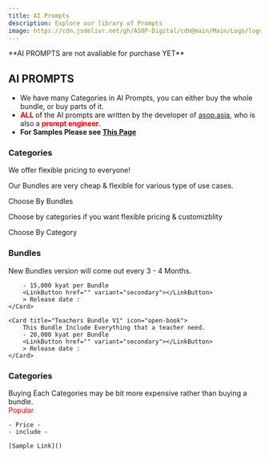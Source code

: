 ```yaml
---
title: AI Prompts
description: Explore our library of Prompts
image: https://cdn.jsdelivr.net/gh/ASOP-Digital/cdn@main/Main/Logo/logo.png
---
```


<Aside type="danger" title="Not avaliable yet"> **AI PROMPTS are not avaliable for purchase YET**</Aside>

## AI PROMPTS

- We have many Categories in AI Prompts, you can either buy the whole bundle, or buy parts of it. 
- <span style="color:red">**ALL**</span> of the AI prompts are written by the developer of [asop.asia](https://asop.asia), who is also a <span style="color:red">**prompt engineer**</span>.  
- **For Samples Please see [This Page](../../free-resources)**

### Categories

We offer flexible pricing to everyone! 

Our Bundles are very cheap & flexible for various type of use cases.

<LinkButton variant="secondary" href="#bundles"> Choose By Bundles</LinkButton>

Choose by categories if you want flexible pricing & customizblity

<LinkButton variant="primary" href="#categories-1"> Choose By Category </LinkButton>

### Bundles
<Aside type="tip">
    New Bundles version will come out every 3 - 4 Months.
</Aside>
<CardGrid stagger id="Bundles">
    <Card title="Students Bundle V1" icon="open-book"> 
            <Badge text="Popular" variant="caution" /><Badge text="Best Value" variant="danger" />

        - 15,000 kyat per Bundle 
        <LinkButton href="" variant="secondary"></LinkButton>
        > Release date : 
    </Card>

    <Card title="Teachers Bundle V1" icon="open-book">
        This Bundle Include Everything that a teacher need.
        - 20,000 kyat per Bundle 
        <LinkButton href="" variant="secondary"></LinkButton>
        > Release date : 
    </Card>
</CardGrid>

### Categories
<Aside type="note">
    Buying Each Categories may be bit more expensive rather than buying a bundle.
</Aside>

<CardGrid stagger>
<Card title="Essay Prompts">
    <span style="color:red"> Popular </span>

    - Price -
    - include - 

    [Sample Link]() 
</Card>



</CardGrid>




